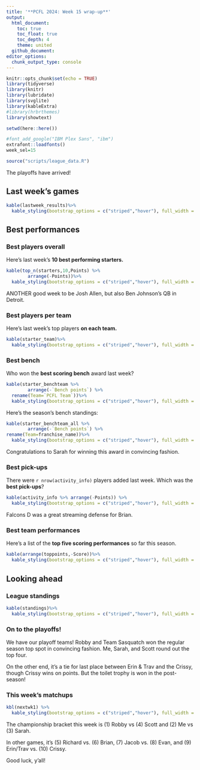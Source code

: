 ```yaml
---
title: '**PCFL 2024: Week 15 wrap-up**'
output:
  html_document:
    toc: true
    toc_float: true
    toc_depth: 4
    theme: united
  github_document:
editor_options: 
  chunk_output_type: console
---
```


```r
knitr::opts_chunk$set(echo = TRUE)
library(tidyverse)
library(knitr)
library(lubridate)
library(svglite)
library(kableExtra)
#library(hrbrthemes)
library(showtext)

setwd(here::here())

#font_add_google("IBM Plex Sans", "ibm")
extrafont::loadfonts()
week_sel=15

source("scripts/league_data.R")

```

The playoffs have arrived!

## Last week's games

```r
kable(lastweek_results)%>%
  kable_styling(bootstrap_options = c("striped","hover"), full_width = F, position = "left")
```

## Best performances

### Best players overall
Here's last week's **10 best performing starters.** 

```r
kable(top_n(starters,10,Points) %>%
        arrange(-Points))%>%
  kable_styling(bootstrap_options = c("striped","hover"), full_width = F, position = "left")
```

ANOTHER good week to be Josh Allen, but also Ben Johnson's QB in Detroit.

### Best players per team
Here's last week's top players **on each team.**

```r
kable(starter_team)%>%
  kable_styling(bootstrap_options = c("striped","hover"), full_width = F, position = "left")
```

### Best bench
Who won the **best scoring bench** award last week?

```r
kable(starter_benchteam %>% 
        arrange(-`Bench points`) %>%
  rename(Team=`PCFL Team`))%>%
  kable_styling(bootstrap_options = c("striped","hover"), full_width = F, position = "left")
```

Here's the season's bench standings:

```r
kable(starter_benchteam_all %>%
        arrange(-`Bench points`) %>%
rename(Team=franchise_name))%>%
  kable_styling(bootstrap_options = c("striped","hover"), full_width = F, position = "left")
```

Congratulations to Sarah for winning this award in convincing fashion.

### Best pick-ups
There were `r nrow(activity_info)` players added last week. Which was the **best pick-ups**?

```r
kable(activity_info %>% arrange(-Points)) %>%
  kable_styling(bootstrap_options = c("striped","hover"), full_width = F, position = "left")
```

Falcons D was a great streaming defense for Brian.

### Best team performances

Here's a list of the **top five scoring performances** so far this season.

```r
kable(arrange(toppoints,-Score))%>%
  kable_styling(bootstrap_options = c("striped","hover"), full_width = F, position = "left")
```

## Looking ahead

### League standings

```r
kable(standings)%>%
  kable_styling(bootstrap_options = c("striped","hover"), full_width = F, position = "left")

```

### On to the playoffs!

We have our playoff teams! Robby and Team Sasquatch won the regular season top spot in convincing fashion. Me, Sarah, and Scott round out the top four.

On the other end, it's a tie for last place between Erin & Trav and the Crissy, though Crissy wins on points. But the toilet trophy is won in the post-season!

### This week's matchups

```r
kbl(nextwk1) %>%
  kable_styling(bootstrap_options = c("striped","hover"), full_width = F, position = "left")
```

The championship bracket this week is (1) Robby vs (4) Scott and (2) Me vs (3) Sarah.

In other games, it's (5) Richard vs. (6) Brian, (7) Jacob vs. (8) Evan, and (9) Erin/Trav vs. (10) Crissy.

Good luck, y'all!